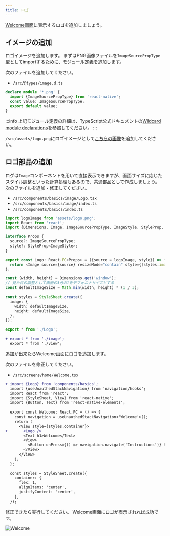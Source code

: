 ```yaml
---
title: ロゴ
---
```


[Welcome画面](app-spec#welcome)に表示するロゴを追加しましょう。

## イメージの追加

ロゴイメージを追加します。
まずはPNG画像ファイルを`ImageSourcePropType`型としてimportするために、モジュール定義を追加します。

次のファイルを追加してください。

- `/src/@types/image.d.ts`

```typescript jsx title="/src/@types/image.d.ts"
declare module '*.png' {
  import {ImageSourcePropType} from 'react-native';
  const value: ImageSourcePropType;
  export default value;
}
```

:::info
上記モジュール定義の詳細は、TypeScript公式ドキュメントの[Wildcard module declarations](https://www.typescriptlang.org/docs/handbook/modules.html#wildcard-module-declarations)を参照してください。
:::

`/src/assets/logo.png`にロゴイメージとして[こちらの画像](app-hands-on/logo.png)を追加してください。

## ロゴ部品の追加

ログは`Image`コンポーネントを用いて直接表示できますが、画面サイズに応じたスタイル調整といった計算処理もあるので、共通部品として作成しましょう。
次のファイルを追加・修正してください。

- `/src/components/basics/image/Logo.tsx`
- `/src/components/basics/image/index.ts`
- `/src/components/basics/index.ts`

```typescript jsx title="/src/components/basics/image/Logo.tsx"
import logoImage from 'assets/logo.png';
import React from 'react';
import {Dimensions, Image, ImageSourcePropType, ImageStyle, StyleProp, StyleSheet} from 'react-native';

interface Props {
  source?: ImageSourcePropType;
  style?: StyleProp<ImageStyle>;
}

export const Logo: React.FC<Props> = ({source = logoImage, style}) => {
  return <Image source={source} resizeMode="contain" style={[styles.image, style]} />;
};

const {width, height} = Dimensions.get('window');
// 見た目の調整として画面の3分の1をデフォルトサイズとする
const defaultImageSize = Math.min(width, height) * (1 / 3);

const styles = StyleSheet.create({
  image: {
    width: defaultImageSize,
    height: defaultImageSize,
  },
});
```

```typescript jsx title="/src/components/basics/image/index.ts"
export * from './Logo';
```

```diff title="/src/components/basics/index.ts"
+ export * from './image';
  export * from './view';
```

追加が出来たらWelcome画面にロゴを追加します。

次のファイルを修正してください。

- `/src/screens/home/Welcome.tsx`

```diff title="/src/screens/home/Welcome.tsx"
+ import {Logo} from 'components/basics';
  import {useUnauthedStackNavigation} from 'navigation/hooks';
  import React from 'react';
  import {StyleSheet, View} from 'react-native';
  import {Button, Text} from 'react-native-elements';
  
  export const Welcome: React.FC = () => {
    const navigation = useUnauthedStackNavigation<'Welcome'>();
    return (
      <View style={styles.container}>
+       <Logo />
        <Text h1>Welcome</Text>
        <View>
          <Button onPress={() => navigation.navigate('Instructions')} title="登録する" />
        </View>
      </View>
    );
  };
  
  const styles = StyleSheet.create({
    container: {
      flex: 1,
      alignItems: 'center',
      justifyContent: 'center',
    },
  });
```

修正できたら実行してください。
Welcome画面にロゴが表示されれば成功です。

![Welcome](app-hands-on/welcome_with_logo.png)
